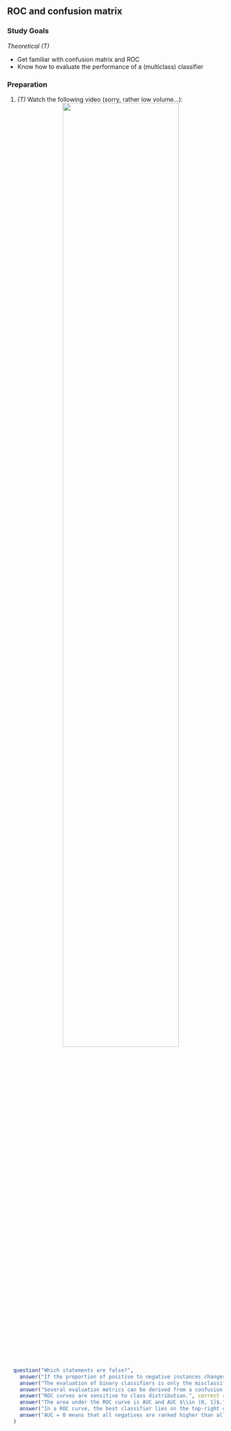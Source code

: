 ## ROC and confusion matrix

### Study Goals

*Theoretical (T)*

- Get familiar with confusion matrix and ROC
- Know how to evaluate the performance of a (multiclass) classifier

### Preparation

1.  *(T)* Watch the following video  (sorry, rather low volume...):
    <center>
![](https://www.youtube.com/watch?v=g3w98HnbtEw&list=PLMyWaJl2LoXyhFvMjtbBGs0Pi8khHbKm3&index=5&t=0s){width="75%"}
    </center>


```r
  question("Which statements are false?",
    answer("If the proportion of positive to negative instances changes, the ROC curve will not     change."),
    answer("The evaluation of binary classifiers is only the misclassification error.", correct = TRUE),
    answer("Several evaluation metrics can be derived from a confusion matrix."),
    answer("ROC curves are sensitive to class distribution.", correct = TRUE),
    answer("The area under the ROC curve is AUC and AUC $\\in (0, 1]$.", correct = TRUE),
    answer("In a ROC curve, the best classifier lies on the top-right corner.", correct = TRUE),
    answer("AUC = 0 means that all negatives are ranked higher than all positives.")
  )
```
